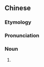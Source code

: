 {{also|核儿}}
==Chinese==
{{zh-forms|s=核儿}}

===Etymology===
{{zh-compound|核|兒|[[kernel]], [[seed]]|''diminutive suffix''}}

===Pronunciation===
{{zh-pron
|m=hér,húr,2nc=colloquial
|cat=n
}}

===Noun===
{{zh-noun}}

# {{zh-erhua form of}}